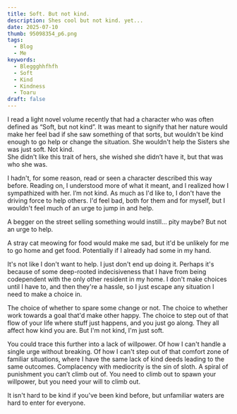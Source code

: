 ```yaml
---
title: Soft. But not kind.
description: Shes cool but not kind. yet...
date: 2025-07-10
thumb: 95098354_p6.png
tags:
  - Blog
  - Me
keywords:
  - Bleggghhfhfh
  - Soft
  - Kind
  - Kindness
  - Toaru
draft: false
---
```

I read a light novel volume recently that had a character who was often defined as “Soft, but not kind”. It was meant to signify that her nature would make her feel bad if she saw something of that sorts, but wouldn't be kind enough to go help or change the situation. She wouldn't help the Sisters she was just soft. Not kind.  
She didn't like this trait of hers, she wished she didn’t have it, but that was who she was.

I hadn't, for some reason, read or seen a character described this way before. Reading on, I understood more of what it meant, and I realized how I sympathized with her.
I’m not kind. As much as I'd like to, I don't have the driving force to help others. I'd feel bad, both for them and for myself, but I wouldn't feel much of an urge to jump in and help.

A begger on the street selling something would instill… pity maybe? But not an urge to help.

A stray cat meowing for food would make me sad, but it'd be unlikely for me to go home and get food. Potentially if I already had some in my hand.

It's not like I don't want to help. I just don't end up doing it. Perhaps it's because of some deep-rooted indecisiveness that I have from being codependent with the only other resident in my home. I don't make choices until I have to, and then they're a hassle, so I just escape any situation I need to make a choice in.

The choice of whether to spare some change or not. The choice to whether work towards a goal that'd make other happy. The choice to step out of that flow of your life where stuff just happens, and you just go along. They all affect how kind you are. But I'm not kind, I'm just soft.

You could trace this further into a lack of willpower. Of how I can't handle a single urge without breaking. Of how I can't step out of that comfort zone of familiar situations, where I have the same lack of kind deeds leading to the same outcomes. Complacency with mediocrity is the sin of sloth. A spiral of punishment you can’t climb out of. You need to climb out to spawn your willpower, but you need your will to climb out.

It isn't hard to be kind if you've been kind before, but unfamiliar waters are hard to enter for everyone.